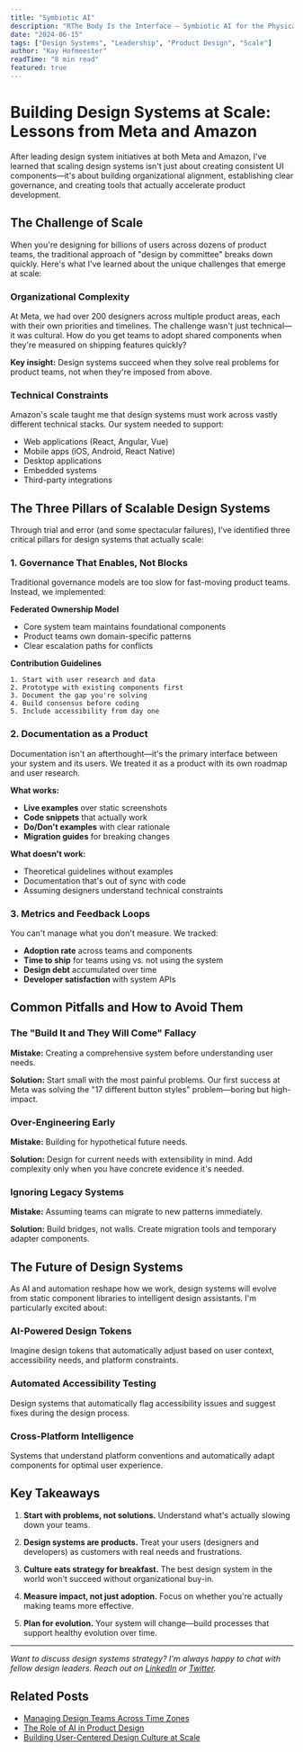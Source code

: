 ```yaml
---
title: "Symbiotic AI"
description: "RThe Body Is the Interface – Symbiotic AI for the Physical World"
date: "2024-06-15"
tags: ["Design Systems", "Leadership", "Product Design", "Scale"]
author: "Kay Hofmeester"
readTime: "8 min read"
featured: true
---
```


# Building Design Systems at Scale: Lessons from Meta and Amazon

After leading design system initiatives at both Meta and Amazon, I've learned that scaling design systems isn't just about creating consistent UI components—it's about building organizational alignment, establishing clear governance, and creating tools that actually accelerate product development.

## The Challenge of Scale

When you're designing for billions of users across dozens of product teams, the traditional approach of "design by committee" breaks down quickly. Here's what I've learned about the unique challenges that emerge at scale:

### Organizational Complexity

At Meta, we had over 200 designers across multiple product areas, each with their own priorities and timelines. The challenge wasn't just technical—it was cultural. How do you get teams to adopt shared components when they're measured on shipping features quickly?

**Key insight:** Design systems succeed when they solve real problems for product teams, not when they're imposed from above.

### Technical Constraints

Amazon's scale taught me that design systems must work across vastly different technical stacks. Our system needed to support:

- Web applications (React, Angular, Vue)
- Mobile apps (iOS, Android, React Native)
- Desktop applications
- Embedded systems
- Third-party integrations

## The Three Pillars of Scalable Design Systems

Through trial and error (and some spectacular failures), I've identified three critical pillars for design systems that actually scale:

### 1. Governance That Enables, Not Blocks

Traditional governance models are too slow for fast-moving product teams. Instead, we implemented:

**Federated Ownership Model**

- Core system team maintains foundational components
- Product teams own domain-specific patterns
- Clear escalation paths for conflicts

**Contribution Guidelines**

```
1. Start with user research and data
2. Prototype with existing components first
3. Document the gap you're solving
4. Build consensus before coding
5. Include accessibility from day one
```

### 2. Documentation as a Product

Documentation isn't an afterthought—it's the primary interface between your system and its users. We treated it as a product with its own roadmap and user research.

**What works:**

- **Live examples** over static screenshots
- **Code snippets** that actually work
- **Do/Don't examples** with clear rationale
- **Migration guides** for breaking changes

**What doesn't work:**

- Theoretical guidelines without examples
- Documentation that's out of sync with code
- Assuming designers understand technical constraints

### 3. Metrics and Feedback Loops

You can't manage what you don't measure. We tracked:

- **Adoption rate** across teams and components
- **Time to ship** for teams using vs. not using the system
- **Design debt** accumulated over time
- **Developer satisfaction** with system APIs

## Common Pitfalls and How to Avoid Them

### The "Build It and They Will Come" Fallacy

**Mistake:** Creating a comprehensive system before understanding user needs.

**Solution:** Start small with the most painful problems. Our first success at Meta was solving the "17 different button styles" problem—boring but high-impact.

### Over-Engineering Early

**Mistake:** Building for hypothetical future needs.

**Solution:** Design for current needs with extensibility in mind. Add complexity only when you have concrete evidence it's needed.

### Ignoring Legacy Systems

**Mistake:** Assuming teams can migrate to new patterns immediately.

**Solution:** Build bridges, not walls. Create migration tools and temporary adapter components.

## The Future of Design Systems

As AI and automation reshape how we work, design systems will evolve from static component libraries to intelligent design assistants. I'm particularly excited about:

### AI-Powered Design Tokens

Imagine design tokens that automatically adjust based on user context, accessibility needs, and platform constraints.

### Automated Accessibility Testing

Design systems that automatically flag accessibility issues and suggest fixes during the design process.

### Cross-Platform Intelligence

Systems that understand platform conventions and automatically adapt components for optimal user experience.

## Key Takeaways

1. **Start with problems, not solutions.** Understand what's actually slowing down your teams.

2. **Design systems are products.** Treat your users (designers and developers) as customers with real needs and frustrations.

3. **Culture eats strategy for breakfast.** The best design system in the world won't succeed without organizational buy-in.

4. **Measure impact, not just adoption.** Focus on whether you're actually making teams more effective.

5. **Plan for evolution.** Your system will change—build processes that support healthy evolution over time.

---

_Want to discuss design systems strategy? I'm always happy to chat with fellow design leaders. Reach out on [LinkedIn](https://linkedin.com/in/kayhofmeester) or [Twitter](https://twitter.com/kayhof)._

## Related Posts

- [Managing Design Teams Across Time Zones](#)
- [The Role of AI in Product Design](#)
- [Building User-Centered Design Culture at Scale](#)
